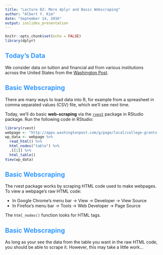 ```yaml
---
title: "Lecture 02: More dplyr and Basic Webscraping"
author: "Albert Y. Kim"
date: "September 14, 2016"
output: ioslides_presentation
---
```


<style>
h2 { 
 color: #3399ff;		
}
h3 { 
 color: #3399ff;		
}
slides > slide.backdrop {
  background: white;
}
</style>


```r
knitr::opts_chunk$set(echo = FALSE)
library(dplyr)
```



## Today's Data

We consider data on tuition and financial aid from various institutions across 
the United States from the <a
href="http://apps.washingtonpost.com/g/page/local/college-grants-for-the-affluent/1526/"
target="_blank">Washington Post</a>.



## Basic Webscraping

There are many ways to load data into R, for example from a spreasheet in comma
separated values (CSV) file, which we'll see next time. 

Today, we'll do basic **web-scraping** via the
[`rvest`](http://blog.rstudio.org/2014/11/24/rvest-easy-web-scraping-with-r/)
package in RStudio package. Run the following code in RStudio:

```r
library(rvest)
webpage <- "http://apps.washingtonpost.com/g/page/local/college-grants-for-the-affluent/1526/"
wp_data <- webpage %>%
  read_html() %>% 
  html_nodes("table") %>% 
  .[[1]] %>% 
  html_table()
View(wp_data)
```



## Basic Webscraping

The rvest package works by scraping HTML code used to make webpages.  To view a webpage's raw HTML code:

* In Google Chrome's menu bar -> View -> Developer -> View Source
* In Firefox's menu bar -> Tools -> Web Developer -> Page Source

The `html_nodes()` function looks for HTML tags.



## Basic Webscraping

As long as your see the data from the table you want in the raw HTML
code, you should be able to scrape it. However, this may take a little work...





